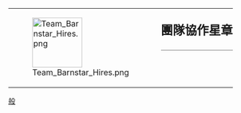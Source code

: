 {| style="border: 1px solid {{{border|gray}}}; background-color: {{{color|#fdffe7}}};"
|rowspan="2" valign="middle" | [[File:Team_Barnstar_Hires.png|100px]]
|rowspan="2" |
|style="font-size: x-large; padding: 0; vertical-align: middle; height: 1.1em;" | '''團隊協作星章'''
|-
|style="vertical-align: middle; border-top: 1px solid gray;" | {{{1}}}
|}

<noinclude>
[[Category:維基星章模板|般]]
</noinclude>